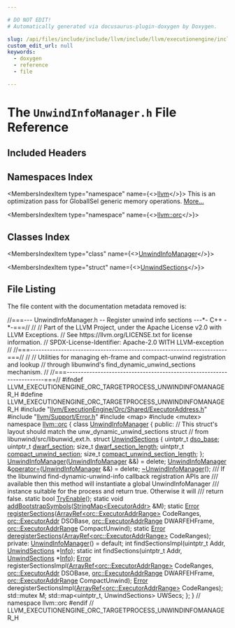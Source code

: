 ```yaml
---

# DO NOT EDIT!
# Automatically generated via docusaurus-plugin-doxygen by Doxygen.

slug: /api/files/include/include/llvm/include/llvm/executionengine/include/llvm/executionengine/orc/include/llvm/executionengine/orc/targetprocess/unwindinfomanager-h
custom_edit_url: null
keywords:
  - doxygen
  - reference
  - file

---
```





# The `UnwindInfoManager.h` File Reference

<DoxygenPage pluginConfig={pluginConfig}>



## Included Headers

<IncludesList>
<IncludesListItem
  filePath="llvm/ExecutionEngine/Orc/Shared/ExecutorAddress.h"
  permalink="/docs/api/files/include/include/llvm/include/llvm/executionengine/include/llvm/executionengine/orc/include/llvm/executionengine/orc/shared/executoraddress-h"
  isLocal="true" />
<IncludesListItem
  filePath="llvm/Support/Error.h"
  permalink="/docs/api/files/include/include/llvm/include/llvm/support/error-h"
  isLocal="true" />
<IncludesListItem
  filePath="map"
  permalink=""
  isLocal="false" />
<IncludesListItem
  filePath="mutex"
  permalink=""
  isLocal="false" />
</IncludesList>

## Namespaces Index

<MembersIndex>

<MembersIndexItem
  type="namespace"
  name={<><a href="/docs/api/namespaces/llvm">llvm</a></>}>
This is an optimization pass for GlobalISel generic memory operations. <a href="/docs/api/namespaces/llvm/#details">More...</a>
</MembersIndexItem>

<MembersIndexItem
  type="namespace"
  name={<><a href="/docs/api/namespaces/llvm/orc">llvm::orc</a></>}>
</MembersIndexItem>

</MembersIndex>

## Classes Index

<MembersIndex>

<MembersIndexItem
  type="class"
  name={<><a href="/docs/api/classes/llvm/orc/unwindinfomanager">UnwindInfoManager</a></>}>
</MembersIndexItem>

<MembersIndexItem
  type="struct"
  name={<><a href="/docs/api/structs/llvm/orc/unwindinfomanager/unwindsections">UnwindSections</a></>}>
</MembersIndexItem>

</MembersIndex>


## File Listing

The file content with the documentation metadata removed is:

<ProgramListing>

<Link id="l00001" /><CodeLine lineNumber="1"><Highlight kind="comment">//===--- UnwindInfoManager.h -- Register unwind info sections ---&#42;- C++ -&#42;-===//</Highlight><Highlight kind="normal"></Highlight></CodeLine>
<Link id="l00002" /><CodeLine lineNumber="2"><Highlight kind="normal"></Highlight><Highlight kind="comment">//</Highlight><Highlight kind="normal"></Highlight></CodeLine>
<Link id="l00003" /><CodeLine lineNumber="3"><Highlight kind="normal"></Highlight><Highlight kind="comment">// Part of the LLVM Project, under the Apache License v2.0 with LLVM Exceptions.</Highlight><Highlight kind="normal"></Highlight></CodeLine>
<Link id="l00004" /><CodeLine lineNumber="4"><Highlight kind="normal"></Highlight><Highlight kind="comment">// See https://llvm.org/LICENSE.txt for license information.</Highlight><Highlight kind="normal"></Highlight></CodeLine>
<Link id="l00005" /><CodeLine lineNumber="5"><Highlight kind="normal"></Highlight><Highlight kind="comment">// SPDX-License-Identifier: Apache-2.0 WITH LLVM-exception</Highlight><Highlight kind="normal"></Highlight></CodeLine>
<Link id="l00006" /><CodeLine lineNumber="6"><Highlight kind="normal"></Highlight><Highlight kind="comment">//</Highlight><Highlight kind="normal"></Highlight></CodeLine>
<Link id="l00007" /><CodeLine lineNumber="7"><Highlight kind="normal"></Highlight><Highlight kind="comment">//===----------------------------------------------------------------------===//</Highlight><Highlight kind="normal"></Highlight></CodeLine>
<Link id="l00008" /><CodeLine lineNumber="8"><Highlight kind="normal"></Highlight><Highlight kind="comment">//</Highlight><Highlight kind="normal"></Highlight></CodeLine>
<Link id="l00009" /><CodeLine lineNumber="9"><Highlight kind="normal"></Highlight><Highlight kind="comment">// Utilities for managing eh-frame and compact-unwind registration and lookup</Highlight><Highlight kind="normal"></Highlight></CodeLine>
<Link id="l00010" /><CodeLine lineNumber="10"><Highlight kind="normal"></Highlight><Highlight kind="comment">// through libunwind&#39;s find&#95;dynamic&#95;unwind&#95;sections mechanism.</Highlight><Highlight kind="normal"></Highlight></CodeLine>
<Link id="l00011" /><CodeLine lineNumber="11"><Highlight kind="normal"></Highlight><Highlight kind="comment">//</Highlight><Highlight kind="normal"></Highlight></CodeLine>
<Link id="l00012" /><CodeLine lineNumber="12"><Highlight kind="normal"></Highlight><Highlight kind="comment">//===----------------------------------------------------------------------===//</Highlight><Highlight kind="normal"></Highlight></CodeLine>
<Link id="l00013" /><CodeLine lineNumber="13"><Highlight kind="normal"></Highlight></CodeLine>
<Link id="l00014" /><CodeLine lineNumber="14"><Highlight kind="normal"></Highlight><Highlight kind="preprocessor">#ifndef LLVM&#95;EXECUTIONENGINE&#95;ORC&#95;TARGETPROCESS&#95;UNWINDINFOMANAGER&#95;H</Highlight><Highlight kind="normal"></Highlight></CodeLine>
<Link id="l00015" /><CodeLine lineNumber="15"><Highlight kind="normal"></Highlight><Highlight kind="preprocessor">#define LLVM&#95;EXECUTIONENGINE&#95;ORC&#95;TARGETPROCESS&#95;UNWINDINFOMANAGER&#95;H</Highlight><Highlight kind="normal"></Highlight></CodeLine>
<Link id="l00016" /><CodeLine lineNumber="16"><Highlight kind="normal"></Highlight></CodeLine>
<Link id="l00017" /><CodeLine lineNumber="17"><Highlight kind="normal"></Highlight><Highlight kind="preprocessor">#include &quot;<a href="/docs/api/files/include/include/llvm/include/llvm/executionengine/include/llvm/executionengine/orc/include/llvm/executionengine/orc/shared/executoraddress-h">llvm/ExecutionEngine/Orc/Shared/ExecutorAddress.h</a>&quot;</Highlight><Highlight kind="normal"></Highlight></CodeLine>
<Link id="l00018" /><CodeLine lineNumber="18"><Highlight kind="normal"></Highlight><Highlight kind="preprocessor">#include &quot;<a href="/docs/api/files/include/include/llvm/include/llvm/support/error-h">llvm/Support/Error.h</a>&quot;</Highlight><Highlight kind="normal"></Highlight></CodeLine>
<Link id="l00019" /><CodeLine lineNumber="19"><Highlight kind="normal"></Highlight><Highlight kind="preprocessor">#include &lt;map&gt;</Highlight><Highlight kind="normal"></Highlight></CodeLine>
<Link id="l00020" /><CodeLine lineNumber="20"><Highlight kind="normal"></Highlight><Highlight kind="preprocessor">#include &lt;mutex&gt;</Highlight><Highlight kind="normal"></Highlight></CodeLine>
<Link id="l00021" /><CodeLine lineNumber="21"><Highlight kind="normal"></Highlight></CodeLine>
<Link id="l00022" /><CodeLine lineNumber="22"><Highlight kind="normal"></Highlight><Highlight kind="keyword">namespace </Highlight><Highlight kind="normal"><a href="/docs/api/namespaces/llvm/orc">llvm::orc</a> &#123;</Highlight></CodeLine>
<Link id="l00023" /><CodeLine lineNumber="23"><Highlight kind="normal"></Highlight></CodeLine>
<Link id="l00024" /><CodeLine lineNumber="24" lineLink="/docs/api/classes/llvm/orc/unwindinfomanager"><Highlight kind="normal"></Highlight><Highlight kind="keyword">class </Highlight><Highlight kind="normal"><a href="/docs/api/classes/llvm/orc/unwindinfomanager/#a5a13dbe599b656dab5995830f52fbea8">UnwindInfoManager</a> &#123;</Highlight></CodeLine>
<Link id="l00025" /><CodeLine lineNumber="25"><Highlight kind="normal"></Highlight><Highlight kind="keyword">public</Highlight><Highlight kind="normal">:</Highlight></CodeLine>
<Link id="l00026" /><CodeLine lineNumber="26"><Highlight kind="normal">  </Highlight><Highlight kind="comment">// This struct&#39;s layout should match the unw&#95;dynamic&#95;unwind&#95;sections struct</Highlight><Highlight kind="normal"></Highlight></CodeLine>
<Link id="l00027" /><CodeLine lineNumber="27"><Highlight kind="normal">  </Highlight><Highlight kind="comment">// from libunwind/src/libunwid&#95;ext.h.</Highlight><Highlight kind="normal"></Highlight></CodeLine>
<Link id="l00028" /><CodeLine lineNumber="28" lineLink="/docs/api/structs/llvm/orc/unwindinfomanager/unwindsections"><Highlight kind="normal">  </Highlight><Highlight kind="keyword">struct </Highlight><Highlight kind="normal"><a href="/docs/api/structs/llvm/orc/unwindinfomanager/unwindsections">UnwindSections</a> &#123;</Highlight></CodeLine>
<Link id="l00029" /><CodeLine lineNumber="29" lineLink="/docs/api/structs/llvm/orc/unwindinfomanager/unwindsections/#a47184ea40b96c10df3da4bc7eec4cd8c"><Highlight kind="normal">    uintptr&#95;t <a href="/docs/api/structs/llvm/orc/unwindinfomanager/unwindsections/#a47184ea40b96c10df3da4bc7eec4cd8c">dso&#95;base</a>;</Highlight></CodeLine>
<Link id="l00030" /><CodeLine lineNumber="30" lineLink="/docs/api/structs/llvm/orc/unwindinfomanager/unwindsections/#a0085083d0b3d2247fbf03d81c0d6afe0"><Highlight kind="normal">    uintptr&#95;t <a href="/docs/api/structs/llvm/orc/unwindinfomanager/unwindsections/#a0085083d0b3d2247fbf03d81c0d6afe0">dwarf&#95;section</a>;</Highlight></CodeLine>
<Link id="l00031" /><CodeLine lineNumber="31" lineLink="/docs/api/structs/llvm/orc/unwindinfomanager/unwindsections/#a65e5409cc9be0ae0a27fe2bd6e1cf826"><Highlight kind="normal">    </Highlight><Highlight kind="keywordtype">size&#95;t</Highlight><Highlight kind="normal"> <a href="/docs/api/structs/llvm/orc/unwindinfomanager/unwindsections/#a65e5409cc9be0ae0a27fe2bd6e1cf826">dwarf&#95;section&#95;length</a>;</Highlight></CodeLine>
<Link id="l00032" /><CodeLine lineNumber="32" lineLink="/docs/api/structs/llvm/orc/unwindinfomanager/unwindsections/#a5c37fdcb795e67db0ef4fafe3261fcb2"><Highlight kind="normal">    uintptr&#95;t <a href="/docs/api/structs/llvm/orc/unwindinfomanager/unwindsections/#a5c37fdcb795e67db0ef4fafe3261fcb2">compact&#95;unwind&#95;section</a>;</Highlight></CodeLine>
<Link id="l00033" /><CodeLine lineNumber="33" lineLink="/docs/api/structs/llvm/orc/unwindinfomanager/unwindsections/#a6ce776d5e08299ee5f7ff6225bfb7f68"><Highlight kind="normal">    </Highlight><Highlight kind="keywordtype">size&#95;t</Highlight><Highlight kind="normal"> <a href="/docs/api/structs/llvm/orc/unwindinfomanager/unwindsections/#a6ce776d5e08299ee5f7ff6225bfb7f68">compact&#95;unwind&#95;section&#95;length</a>;</Highlight></CodeLine>
<Link id="l00034" /><CodeLine lineNumber="34"><Highlight kind="normal">  &#125;;</Highlight></CodeLine>
<Link id="l00035" /><CodeLine lineNumber="35"><Highlight kind="normal"></Highlight></CodeLine>
<Link id="l00036" /><CodeLine lineNumber="36" lineLink="/docs/api/classes/llvm/orc/unwindinfomanager/#a5a13dbe599b656dab5995830f52fbea8"><Highlight kind="normal">  <a href="/docs/api/classes/llvm/orc/unwindinfomanager/#a5a13dbe599b656dab5995830f52fbea8">UnwindInfoManager</a>(<a href="/docs/api/classes/llvm/orc/unwindinfomanager/#a5a13dbe599b656dab5995830f52fbea8">UnwindInfoManager</a> &amp;&amp;) = </Highlight><Highlight kind="keyword">delete</Highlight><Highlight kind="normal">;</Highlight></CodeLine>
<Link id="l00037" /><CodeLine lineNumber="37" lineLink="/docs/api/classes/llvm/orc/unwindinfomanager/#ae29add448191f1ccd3443de11f006ee7"><Highlight kind="normal">  <a href="/docs/api/classes/llvm/orc/unwindinfomanager/#a5a13dbe599b656dab5995830f52fbea8">UnwindInfoManager</a> &amp;<a href="/docs/api/classes/llvm/orc/unwindinfomanager/#ae29add448191f1ccd3443de11f006ee7">operator=</a>(<a href="/docs/api/classes/llvm/orc/unwindinfomanager/#a5a13dbe599b656dab5995830f52fbea8">UnwindInfoManager</a> &amp;&amp;) = </Highlight><Highlight kind="keyword">delete</Highlight><Highlight kind="normal">;</Highlight></CodeLine>
<Link id="l00038" /><CodeLine lineNumber="38"><Highlight kind="normal">  <a href="/docs/api/classes/llvm/orc/unwindinfomanager/#abf320e4ffb2cf6a71904132843202d6f">~UnwindInfoManager</a>();</Highlight></CodeLine>
<Link id="l00039" /><CodeLine lineNumber="39"><Highlight kind="normal"></Highlight><Highlight kind="comment"></Highlight></CodeLine>
<Link id="l00040" /><CodeLine lineNumber="40"><Highlight kind="comment">  /// If the libunwind find-dynamic-unwind-info callback registration APIs are</Highlight></CodeLine>
<Link id="l00041" /><CodeLine lineNumber="41"><Highlight kind="comment">  /// available then this method will instantiate a global UnwindInfoManager</Highlight></CodeLine>
<Link id="l00042" /><CodeLine lineNumber="42"><Highlight kind="comment">  /// instance suitable for the process and return true. Otherwise it will</Highlight></CodeLine>
<Link id="l00043" /><CodeLine lineNumber="43"><Highlight kind="comment">  /// return false.</Highlight><Highlight kind="normal"></Highlight></CodeLine>
<Link id="l00044" /><CodeLine lineNumber="44"><Highlight kind="normal">  </Highlight><Highlight kind="keyword">static</Highlight><Highlight kind="normal"> </Highlight><Highlight kind="keywordtype">bool</Highlight><Highlight kind="normal"> <a href="/docs/api/classes/llvm/orc/unwindinfomanager/#a51bab61aaf00c3a0395daa426022ada3">TryEnable</a>();</Highlight></CodeLine>
<Link id="l00045" /><CodeLine lineNumber="45"><Highlight kind="normal"></Highlight></CodeLine>
<Link id="l00046" /><CodeLine lineNumber="46"><Highlight kind="normal">  </Highlight><Highlight kind="keyword">static</Highlight><Highlight kind="normal"> </Highlight><Highlight kind="keywordtype">void</Highlight><Highlight kind="normal"> <a href="/docs/api/classes/llvm/orc/unwindinfomanager/#a6cfb7c36eddb6eeab4a0dbece2b7f21c">addBootstrapSymbols</a>(<a href="/docs/api/classes/llvm/stringmap">StringMap&lt;ExecutorAddr&gt;</a> &amp;M);</Highlight></CodeLine>
<Link id="l00047" /><CodeLine lineNumber="47"><Highlight kind="normal"></Highlight></CodeLine>
<Link id="l00048" /><CodeLine lineNumber="48"><Highlight kind="normal">  </Highlight><Highlight kind="keyword">static</Highlight><Highlight kind="normal"> <a href="/docs/api/classes/llvm/error">Error</a> <a href="/docs/api/classes/llvm/orc/unwindinfomanager/#afdda747ca74c5dfd5f79c296d5d60332">registerSections</a>(<a href="/docs/api/classes/llvm/arrayref">ArrayRef&lt;orc::ExecutorAddrRange&gt;</a> CodeRanges,</Highlight></CodeLine>
<Link id="l00049" /><CodeLine lineNumber="49"><Highlight kind="normal">                                <a href="/docs/api/classes/llvm/orc/executoraddr">orc::ExecutorAddr</a> DSOBase,</Highlight></CodeLine>
<Link id="l00050" /><CodeLine lineNumber="50"><Highlight kind="normal">                                <a href="/docs/api/structs/llvm/orc/executoraddrrange">orc::ExecutorAddrRange</a> DWARFEHFrame,</Highlight></CodeLine>
<Link id="l00051" /><CodeLine lineNumber="51"><Highlight kind="normal">                                <a href="/docs/api/structs/llvm/orc/executoraddrrange">orc::ExecutorAddrRange</a> CompactUnwind);</Highlight></CodeLine>
<Link id="l00052" /><CodeLine lineNumber="52"><Highlight kind="normal"></Highlight></CodeLine>
<Link id="l00053" /><CodeLine lineNumber="53"><Highlight kind="normal">  </Highlight><Highlight kind="keyword">static</Highlight><Highlight kind="normal"> <a href="/docs/api/classes/llvm/error">Error</a> <a href="/docs/api/classes/llvm/orc/unwindinfomanager/#a77962f30a5593b989924def76d5ea7a7">deregisterSections</a>(<a href="/docs/api/classes/llvm/arrayref">ArrayRef&lt;orc::ExecutorAddrRange&gt;</a> CodeRanges);</Highlight></CodeLine>
<Link id="l00054" /><CodeLine lineNumber="54"><Highlight kind="normal"></Highlight></CodeLine>
<Link id="l00055" /><CodeLine lineNumber="55"><Highlight kind="normal"></Highlight><Highlight kind="keyword">private</Highlight><Highlight kind="normal">:</Highlight></CodeLine>
<Link id="l00056" /><CodeLine lineNumber="56"><Highlight kind="normal">  <a href="/docs/api/classes/llvm/orc/unwindinfomanager/#a5a13dbe599b656dab5995830f52fbea8">UnwindInfoManager</a>() = </Highlight><Highlight kind="keywordflow">default</Highlight><Highlight kind="normal">;</Highlight></CodeLine>
<Link id="l00057" /><CodeLine lineNumber="57"><Highlight kind="normal"></Highlight></CodeLine>
<Link id="l00058" /><CodeLine lineNumber="58"><Highlight kind="normal">  </Highlight><Highlight kind="keywordtype">int</Highlight><Highlight kind="normal"> findSectionsImpl(uintptr&#95;t Addr, <a href="/docs/api/structs/llvm/orc/unwindinfomanager/unwindsections">UnwindSections</a> &#42;<a href="/docs/api/files/lib/lib/codegen/lib/codegen/globalisel/cseinfo-cpp/#a75f8a8519c2c9b30e7c06dc5e256fffa">Info</a>);</Highlight></CodeLine>
<Link id="l00059" /><CodeLine lineNumber="59"><Highlight kind="normal">  </Highlight><Highlight kind="keyword">static</Highlight><Highlight kind="normal"> </Highlight><Highlight kind="keywordtype">int</Highlight><Highlight kind="normal"> findSections(uintptr&#95;t Addr, <a href="/docs/api/structs/llvm/orc/unwindinfomanager/unwindsections">UnwindSections</a> &#42;<a href="/docs/api/files/lib/lib/codegen/lib/codegen/globalisel/cseinfo-cpp/#a75f8a8519c2c9b30e7c06dc5e256fffa">Info</a>);</Highlight></CodeLine>
<Link id="l00060" /><CodeLine lineNumber="60"><Highlight kind="normal"></Highlight></CodeLine>
<Link id="l00061" /><CodeLine lineNumber="61"><Highlight kind="normal">  <a href="/docs/api/classes/llvm/error">Error</a> registerSectionsImpl(<a href="/docs/api/classes/llvm/arrayref">ArrayRef&lt;orc::ExecutorAddrRange&gt;</a> CodeRanges,</Highlight></CodeLine>
<Link id="l00062" /><CodeLine lineNumber="62"><Highlight kind="normal">                             <a href="/docs/api/classes/llvm/orc/executoraddr">orc::ExecutorAddr</a> DSOBase,</Highlight></CodeLine>
<Link id="l00063" /><CodeLine lineNumber="63"><Highlight kind="normal">                             <a href="/docs/api/structs/llvm/orc/executoraddrrange">orc::ExecutorAddrRange</a> DWARFEHFrame,</Highlight></CodeLine>
<Link id="l00064" /><CodeLine lineNumber="64"><Highlight kind="normal">                             <a href="/docs/api/structs/llvm/orc/executoraddrrange">orc::ExecutorAddrRange</a> CompactUnwind);</Highlight></CodeLine>
<Link id="l00065" /><CodeLine lineNumber="65"><Highlight kind="normal"></Highlight></CodeLine>
<Link id="l00066" /><CodeLine lineNumber="66"><Highlight kind="normal">  <a href="/docs/api/classes/llvm/error">Error</a> deregisterSectionsImpl(<a href="/docs/api/classes/llvm/arrayref">ArrayRef&lt;orc::ExecutorAddrRange&gt;</a> CodeRanges);</Highlight></CodeLine>
<Link id="l00067" /><CodeLine lineNumber="67"><Highlight kind="normal"></Highlight></CodeLine>
<Link id="l00068" /><CodeLine lineNumber="68"><Highlight kind="normal">  std::mutex M;</Highlight></CodeLine>
<Link id="l00069" /><CodeLine lineNumber="69"><Highlight kind="normal">  std::map&lt;uintptr&#95;t, UnwindSections&gt; UWSecs;</Highlight></CodeLine>
<Link id="l00070" /><CodeLine lineNumber="70"><Highlight kind="normal">&#125;;</Highlight></CodeLine>
<Link id="l00071" /><CodeLine lineNumber="71"><Highlight kind="normal"></Highlight></CodeLine>
<Link id="l00072" /><CodeLine lineNumber="72"><Highlight kind="normal">&#125; </Highlight><Highlight kind="comment">// namespace llvm::orc</Highlight><Highlight kind="normal"></Highlight></CodeLine>
<Link id="l00073" /><CodeLine lineNumber="73"><Highlight kind="normal"></Highlight></CodeLine>
<Link id="l00074" /><CodeLine lineNumber="74"><Highlight kind="normal"></Highlight><Highlight kind="preprocessor">#endif </Highlight><Highlight kind="comment">// LLVM&#95;EXECUTIONENGINE&#95;ORC&#95;TARGETPROCESS&#95;UNWINDINFOMANAGER&#95;H</Highlight><Highlight kind="normal"></Highlight></CodeLine>

</ProgramListing>

</DoxygenPage>
